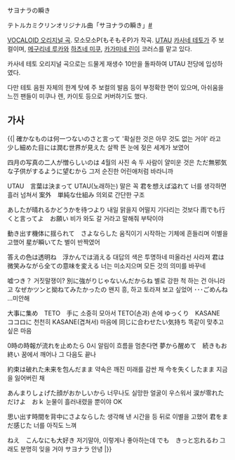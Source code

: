 サヨナラの瞬き

{{{#!html
<object width="480" height="385"><param name="movie" value="http://www.youtube.com/v/k0I60GEDQeA?fs=1&amp;hl=ko_KR"></param><param name="allowFullScreen" value="true"></param><param name="allowscriptaccess" value="always"></param><embed src="http://www.youtube.com/v/k0I60GEDQeA?fs=1&amp;hl=ko_KR" type="application/x-shockwave-flash" allowscriptaccess="always" allowfullscreen="true" width="480" height="385"></embed></object>
}}}
テトルカミクリンオリジナル曲「サヨナラの瞬き」[http://www.nicovideo.jp/watch/sm6666186 #]

[[VOCALOID 오리지널 곡]]. 모소모소P(もそもそP)가 작곡. [[UTAU]] [[카사네 테토]]가 주 보컬이며, [[메구리네 루카]]와 [[하츠네 미쿠]], [[카가미네 린]]이 코러스를 맡고 있다.

카사네 테토 오리지널 곡으로는 드물게 재생수 10만을 돌파하여 UTAU 전당에 입성하였다.

다만 테토 음원 자체의 한계 탓에 주 보컬의 발음 등이 부정확한 면이 있으며, 아쉬움을 느낀 팬들이 미쿠나 렌, 카이토 등으로 커버하기도 했다.

== 가사 ==
{{|
確かなものは何一つないのさと言って 
'확실한 것은 아무 것도 없는 거야' 라고
少し細めた目には潤む世界が見えた 
살짝 뜬 눈에 젖은 세계가 보였어

四月の写真の二人が憎らしいのは 
4월의 사진 속 두 사람이 얄미운 것은
ただ無邪気な子供がするように望むから 
그저 순진한 어린애처럼 바라니까

UTAU　言葉は決まって 
UTAU(노래하는) 말은 꼭
君を想えば溢れて 
너를 생각하면 흘러 넘쳐서
案外　単純な仕組み 
의외로 간단한 구조

あしたが晴れるかどうかを待つより
내일 맑을지 어떨지 기다리는 것보다 
雨でも行くと言ってよ　お願い 
비가 와도 갈 거라고 말해줘 부탁이야

動き出す機体に揺られて　さよならした 
움직이기 시작하는 기체에 흔들리며 이별을 고했어
星が瞬いてた 
별이 반짝였어

答えの色は透明ね　浮かんでは消える 
대답의 색은 투명하네 떠올라선 사라져
君は微笑みながら全ての意味を変える 
너는 미소지으며 모든 것의 의미를 바꾸네


嘘つき？ 
거짓말쟁이?
別に強がりじゃないんだからね 
별로 강한 척 하는 건 아니라고
なぜかツンと拗ねてみたかったの 
왠지 흥, 하고 토라져 보고 싶었어
･･･ごめんね 
…미안해


大事に集め　TETO　手に 
소중히 모아서 TETO(손과) 손에
ゆっくり　KASANE　ココロに 
천천히 KASANE(겹쳐서) 마음에
同じに合わせたい気持ち 
똑같이 맞추고 싶은 마음


0時の時報が流れを止めたら
0시 알림이 흐름을 멈춘다면 
夢から醒めて　続きもお終い 
꿈에서 깨어나 그 다음도 끝나


約束は破れた未来を包んだまま
약속은 깨진 미래를 감싼 채 
今を失くしたまま 
지금을 잃어버린 채

あんまりしょげた顔がおかしいから 
너무나도 실망한 얼굴이 우스워서
涙が零れただけよ　おｋ 
눈물이 흘러내렸을 뿐이야 OK

思い出す時間を背中にさよならした 
생각해 낸 시간을 등 뒤로 이별을 고했어
君をまだ感じた 
너를 아직도 느껴


ねえ　こんなにも大好き 
저기말야, 이렇게나 좋아하는데
でも　きっと忘れるわ 
그래도 분명히 잊을 거야
サヨナラ
안녕
|}}

